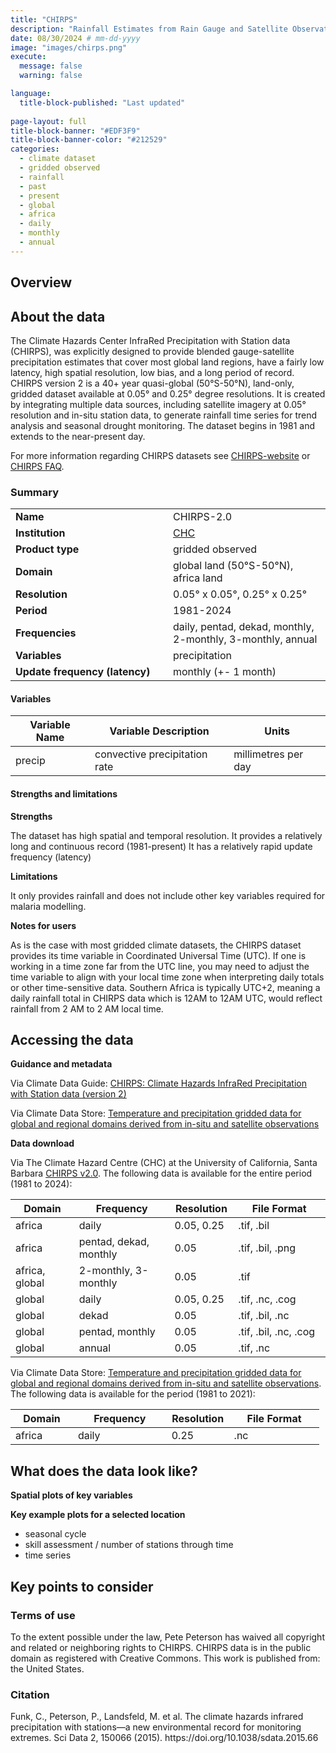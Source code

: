 ```yaml
---
title: "CHIRPS"
description: "Rainfall Estimates from Rain Gauge and Satellite Observations"
date: 08/30/2024 # mm-dd-yyyy
image: "images/chirps.png"
execute:
  message: false
  warning: false

language: 
  title-block-published: "Last updated"
  
page-layout: full
title-block-banner: "#EDF3F9"
title-block-banner-color: "#212529"
categories:
  - climate dataset
  - gridded observed
  - rainfall
  - past
  - present
  - global
  - africa
  - daily
  - monthly
  - annual
---
```


::: {.page-tabs .panel-tabset}

## Overview

<h2>About the data</h2>

The Climate Hazards Center InfraRed Precipitation with Station data (CHIRPS), was explicitly designed to provide blended gauge-satellite precipitation estimates that cover most global land regions, have a fairly low latency, high spatial resolution, low bias, and a long period of record.  CHIRPS version 2 is a 40+ year quasi-global (50°S-50°N), land-only, gridded dataset available at 0.05° and 0.25° degree resolutions. It is created by integrating multiple data sources, including satellite imagery at 0.05° resolution and in-situ station data, to generate rainfall time series for trend analysis and seasonal drought monitoring. The dataset begins in 1981 and extends to the near-present day.

For more information regarding CHIRPS datasets see [CHIRPS-website](https://www.chc.ucsb.edu/data/chirps) or [CHIRPS FAQ](https://wiki.chc.ucsb.edu/CHIRPS_FAQ).


### Summary


| | |
--- | --- |
| **Name** | CHIRPS-2.0 |
| **Institution** | [CHC](https://chc.ucsb.edu/) |
| **Product type** | gridded observed |
| **Domain** | global land (50°S-50°N), africa land |
| **Resolution** |   0.05° x 0.05°, 0.25° x 0.25° |
| **Period** | 1981-2024 |
| **Frequencies** | daily, pentad, dekad, monthly, 2-monthly, 3-monthly, annual |
| **Variables** | precipitation  |
| **Update frequency (latency)** | monthly (+- 1 month) |


#### Variables

| **Variable Name** | **Variable Description** | **Units** |
--- | --- | --- |
| precip | convective precipitation rate | millimetres per day |

#### Strengths and limitations

**Strengths**

The dataset has high spatial and temporal resolution.
It provides a relatively long and continuous record (1981-present)
It has a relatively rapid update frequency (latency)

**Limitations**

It only provides rainfall and does not include other key variables required for malaria modelling.

**Notes for users**

As is the case with most gridded climate datasets, the CHIRPS dataset provides its time variable in Coordinated Universal Time (UTC). If one is working in a time zone far from the UTC line, you may need to adjust the time variable to align with your local time zone when interpreting daily totals or other time-sensitive data. Southern Africa is typically UTC+2, meaning a daily rainfall total in CHIRPS data which is 12AM to 12AM UTC, would reflect rainfall from 2 AM to 2 AM local time.


<h2>Accessing the data</h2>

**Guidance and metadata**

Via Climate Data Guide: [CHIRPS: Climate Hazards InfraRed Precipitation with Station data (version 2)](https://climatedataguide.ucar.edu/climate-data/chirps-climate-hazards-infrared-precipitation-station-data-version-2)

Via Climate Data Store: [Temperature and precipitation gridded data for global and regional domains derived from in-situ and satellite observations](https://cds-beta.climate.copernicus.eu/datasets/insitu-gridded-observations-global-and-regional?tab=overview)

**Data download**

Via The Climate Hazard Centre (CHC) at the University of California, Santa Barbara [CHIRPS v2.0](https://data.chc.ucsb.edu/products/CHIRPS-2.0/). The following data is available for the entire period (1981 to 2024):

|  **Domain**	| **Frequency**      	| **Resolution** | **File Format**   	|
|----------------|------------------------|----------------|-----------------------|
| africa     	| daily              	| 0.05, 0.25 	| .tif, .bil        	|
| africa     	| pentad, dekad, monthly | 0.05       	| .tif, .bil, .png  	|
| africa, global | 2-monthly, 3-monthly   | 0.05       	| .tif              	|
| global     	| daily              	| 0.05, 0.25 	| .tif, .nc, .cog   	|
| global     	| dekad              	| 0.05       	| .tif, .bil, .nc   	|
| global     	| pentad, monthly    	| 0.05       	| .tif, .bil, .nc, .cog |
| global     	| annual             	| 0.05       	| .tif, .nc         	|


Via Climate Data Store: [Temperature and precipitation gridded data for global and regional domains derived from in-situ and satellite observations](https://cds-beta.climate.copernicus.eu/datasets/insitu-gridded-observations-global-and-regional?tab=overview). The following data is available for the period (1981 to 2021):

|  **Domain**	| **Frequency**      	| **Resolution** | **File Format**   	|
|----------------|------------------------|----------------|-----------------------|
| africa     	| daily              	| 0.25       	| .nc               	|


<h2>What does the data look like?</h2>


**Spatial plots of key variables**

**Key example plots for a selected location**

- seasonal cycle
- skill assessment / number of stations through time
- time series

<h2>Key points to consider</h2>

### Terms of use

To the extent possible under the law, Pete Peterson has waived all copyright and related or neighboring rights to CHIRPS. CHIRPS data is in the public domain as registered with Creative Commons. This work is published from: the United States.

### Citation

Funk, C., Peterson, P., Landsfeld, M. et al. The climate hazards infrared precipitation with stations—a new environmental record for monitoring extremes. Sci Data 2, 150066 (2015). https://doi.org/10.1038/sdata.2015.66


:::